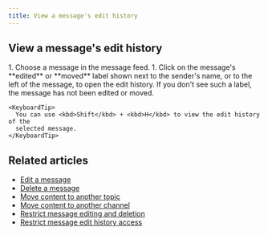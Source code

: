 ```yaml
---
title: View a message's edit history
---
```



<MessageEditHistoryIntro />

## View a message's edit history

<Tabs>
  <TabItem label="Desktop/Web">
    <Steps>
      1. Choose a message in the message feed.
      1. Click on the message's **edited** or **moved** label shown next to the
         sender's name, or to the left of the message, to open the edit history. If
         you don't see such a label, the message has not been edited or moved.
    </Steps>

    <KeyboardTip>
      You can use <kbd>Shift</kbd> + <kbd>H</kbd> to view the edit history of the
      selected message.
    </KeyboardTip>
  </TabItem>
</Tabs>

## Related articles

* [Edit a message](/help/edit-a-message)
* [Delete a message](/help/delete-a-message)
* [Move content to another topic](/help/move-content-to-another-topic)
* [Move content to another channel](/help/move-content-to-another-channel)
* [Restrict message editing and deletion](/help/restrict-message-editing-and-deletion)
* [Restrict message edit history access](/help/restrict-message-edit-history-access)

